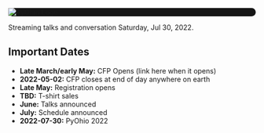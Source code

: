 <Seo title="PyOhio 2022" />

<div style="background-color: #161616; border-radius: 40px">
  <img
    alt="PyOhio Logo"
    src="../assets/pyohio-logo-white-transparent.png"
  />
</div>

Streaming talks and conversation Saturday, Jul 30, 2022.

## Important Dates

- **Late March/early May:** CFP Opens (link here when it opens)
- **2022-05-02:** CFP closes at end of day anywhere on earth
- **Late May:** Registration opens
- **TBD:** T-shirt sales
- **June:** Talks announced
- **July:** Schedule announced
- **2022-07-30:** PyOhio 2022
